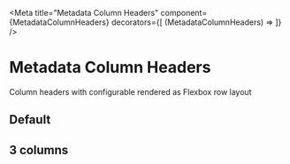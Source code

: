 
<Meta
  title="Metadata Column Headers"
  component={MetadataColumnHeaders}
  decorators={[
    (MetadataColumnHeaders) => <MetadataColumnHeaders />
  ]}
/>

# Metadata Column Headers

Column headers with configurable rendered as Flexbox row layout

## Default

<Canvas>
	<Story name="2 Columns">
		<MetadataColumnHeaders columns={twoColumns} />
	</Story>
</Canvas>

## 3 columns

<Canvas>
	<Story name="3 Columns">
		<MetadataColumnHeaders columns={threeColumns} />
	</Story>
</Canvas>
